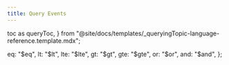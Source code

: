 ```yaml
---
title: Query Events
---
```


  toc as queryToc,
} from "@site/docs/templates/_queryingTopic-language-reference.template.mdx";

  eq: "$eq",
  lt: "$lt",
  lte: "$lte",
  gt: "$gt",
  gte: "$gte",
  or: "$or",
  and: "$and",
};

<QueryTemplate
  codeLang="typescript"
  filters={filterSyntax}
  createCollection={createCollectionSource}
  readOne={readOneSource}
  multipleFields={multipleFieldsSource}
  readFields={readFieldsSource}
  rangeRead={rangeReadSource}
  metadataFilter={metaFilterSource}
  timestampAndStatus={timestampAndStatusSource}
  nestedFields={nestedFieldsSources}
  readAll={readAllSource}
  readUsingCollation={readUsingCollationSource}
/>

